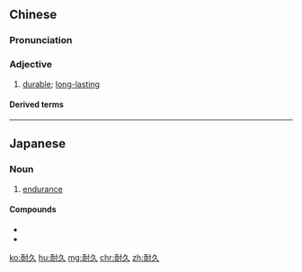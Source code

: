 ==Chinese==
{{zh-forms}}

===Pronunciation===
{{zh-pron
|m=nàijiǔ
|c=noi6 gau2
|cat=a
}}

===Adjective===
{{zh-adj}}

# [[durable]]; [[long-lasting]]

====Derived terms====
{{zh-der|耐久性}}

----

==Japanese==
{{ja-kanjitab|たい|きゅう|yomi=o}}

===Noun===
{{ja-noun|たいきゅう}}

# [[endurance]]

====Compounds====
* {{l/ja|耐久性}}
* {{l/ja|耐久力}}

[[ko:耐久]]
[[hu:耐久]]
[[mg:耐久]]
[[chr:耐久]]
[[zh:耐久]]